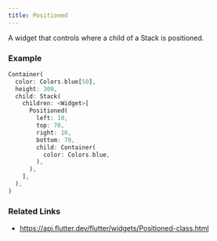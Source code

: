 ```yaml
---
title: Positioned
---
```


A widget that controls where a child of a Stack is positioned.

### Example

```dart liveslice=Positioned
Container(
  color: Colors.blue[50],
  height: 300,
  child: Stack(
    children: <Widget>[
      Positioned(
        left: 10,
        top: 70,
        right: 10,
        bottom: 70,
        child: Container(
          color: Colors.blue,
        ),
      ),
    ],
  ),
)
```

### Related Links
- https://api.flutter.dev/flutter/widgets/Positioned-class.html
